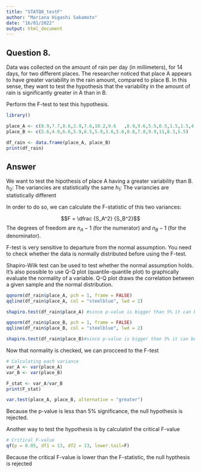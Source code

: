 ```yaml
---
title: "STATQ8_testF"
author: "Mariana Higashi Sakamoto"
date: "16/01/2022"
output: html_document
---
```

## Question 8. 

Data was collected on the amount of rain per day (in millimeters), for 14 days, for two different places. The researcher noticed that place A appears to have greater variability in the rain amount, compared to place B. 
In this sense, they want to test the hypothesis that the variability in the amount of rain is significantly greater in A than in B. 

Perform the F-test to test this hypothesis.

```r
library()

place_A <- c(8.9,7.7,8.6,3.9,7.6,10.2,9.6	,8.9,9.6,5.5,0.5,1.5,1.5,4.00)
place_B <- c(5.6,4.9,6.6,5.9,6.5,5.9,3.6,5.6,8.8,7.8,9.9,11,8.3,5.5)

df_rain <- data.frame(place_A, place_B)
print(df_rain)

```
## Answer
We want to test the hipothesis of place A having a greater variability than B.
  $h_0$: The variancies are statistically the same
  $h_1$: The variancies are statistically different

In order to do so, we can calculate the F-statistic of this two variances:

$$F = \dfrac {S_A^2} {S_B^2}$$ 
The degrees of freedom are $n_A−1$ (for the numerator) and $n_B−1$ (for the denominator).

F-test is very sensitive to departure from the normal assumption. You need to check whether the data is normally distributed before using the F-test.

Shapiro-Wilk test can be used to test whether the normal assumption holds. It’s also possible to use Q-Q plot (quantile-quantile plot) to graphically evaluate the normality of a variable. Q-Q plot draws the correlation between a given sample and the normal distribution.

```r
qqnorm(df_rain$place_A, pch = 1, frame = FALSE)
qqline(df_rain$place_A, col = "steelblue", lwd = 2)

shapiro.test(df_rain$place_A) #since p-value is bigger than 5% it can be considered normal

qqnorm(df_rain$place_B, pch = 1, frame = FALSE)
qqline(df_rain$place_B, col = "steelblue", lwd = 2)

shapiro.test(df_rain$place_B)#since p-value is bigger than 5% it can be considered normal
```
 Now that normality is checked, we can procceed to the F-test 

```r
# Calculating each variance
var_A <- var(place_A)
var_B <- var(place_B)

F_stat <- var_A/var_B
print(F_stat)

var.test(place_A, place_B, alternative = "greater")

```
Because the p-value is less than 5% significance, the null hypothesis is rejected.

Another way to test the hypothesis is by calculatinf the critical F-value

```r
# Critical F-value
qf(p = 0.05, df1 = 13, df2 = 13, lower.tail=F)
```

Because the critical F-value is lower than the F-statistic, the null hypthesis is rejected

